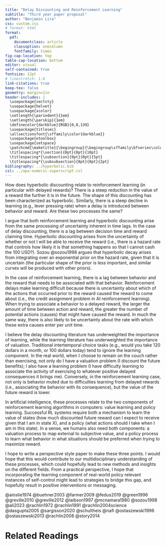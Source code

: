 ```yaml
---
title: "Delay Discounting and Reinforcement Learning"
subtitle: "Third year paper proposal"
author: "Benjamin Lira"
css: custom.css
# format: html
format: 
  pdf:
    documentclass: article
    classoption: onecolumn
    fontfamily: times
fig-cap-location: top
table-cap-location: bottom
editor: visual
self-contained: true
fontsize: 12pt
# linestretch: 1.6
link-citations: true
keep-tex: false
geometry: margin=1in
header-includes: |
  \usepackage{sectsty}
  \usepackage{helvet}
  \usepackage{xcolor}
  \setlength{\parindent}{1em}
  \setlength{\parskip}{1em}
  \definecolor{darkblue}{RGB}{0,0,139}
  \usepackage{titlesec}
  \allsectionsfont{\sffamily\color{darkblue}}
  \usepackage{etoolbox}
  \usepackage{setspace}
  \patchcmd{\maketitle}{\begingroup}{\begingroup\sffamily\bfseries\color{darkblue}}{}{}
  \titlespacing*{\section}{0pt}{0pt}{10pt}
  \titlespacing*{\subsection}{0pt}{0pt}{5pt}
  \titlespacing*{\subsubsection}{0pt}{0pt}{2pt}
bibliography: ../hyperbolic.bib
csl: ../apa-numeric-superscript.csl
---
```


How does hyperbolic discounting relate to reinforcement learning (in particular with delayed rewards)? There is a steep reduction in the value of a reward the further it is in the future. The shape of this discounting has been characterized as hyperbolic. Similarly, there is a steep decline in learning (e.g., lever pressing rate) when a delay is introduced between behavior and reward. Are these two processes the same?

I argue that both reinforcement learning and hyperbolic discounting arise from the same processing of uncertainty inherent in time lags. In the case of delay discounting, there is a lag between decision time and reward claiming time. Hyperbolic discounting arises from the uncertainty of whether or not I will be able to receive the reward (i.e., there is a hazard rate that controls how likely it is that something happens so that I cannot cash the 100 USD?). Sozou @sozou1998 argues that hyperbolic decay arises from integrating over an exponential prior on the hazard rate, given that it is uncertain (the particular shape of the prior is less important, and similar curves will be produced with other priors).

In the case of reinforcement learning, there is a lag between behavior and the reward that needs to be associated with that behavior. Reinforcement delays make learning difficult because there is uncertainty about which of the actions that occurred prior to the reward caused the reward to come about (i.e., the credit assignment problem in AI reinforcement learning). When trying to associate a behavior to a delayed reward, the larger the amount of time between action and reward, the greater the number of potential actions (causes) that might have caused the reward. In much the same way, there is also likely to be uncertainty about the rate with which these extra causes enter per unit time.

I believe the delay discounting literature has underweighted the importance of learning, while the learning literature has underweighted the importance of valuation. Traditional intertemporal choice tasks (e.g., would you take 120 dollars in a month, or 100 dollars today) tend to ignore the learning component. In the real world, when I choose to remain on the couch rather than exercising, not only do I have a valuation problem (I discount the future benefits); I also have a learning problem (I have difficulty learning to associate the activity of exercising to whatever positive delayed consequences it brings me). Conversely, in the reinforcement learning case, not only is behavior muted due to difficulties learning from delayed rewards (i.e., associating the behavior with its consequence), but the value of the future reward is lower.


In artificial intelligence, these processes relate to the two components of reinforcement learning algorithms in computers: value learning and policy learning. Successful RL systems require both a mechanism to learn the value of states (how much discounted future reward can I expect to receive given that I am in state X), and a policy (what actions should I take when I am in this state). In a sense, we humans also need both components: a valuation process to map external to subjective value, and a policy process to learn what behavior in what situations should be preferred when trying to maximize reward.

I hope to write a perspective style paper to make these three points. I would hope that this would contribute to our multidisciplinary understanding of these processes, which could hopefully lead to new methods and insights on the different fields. From a practical perspective, I hope that incorporating the learning component of real-world policy relevant instances of self-control might lead to strategies to bridge this gap, and hopefully result in positive interventions or messaging.
\begin{figure}
\centering
\includegraphics[width=\textwidth]{fig.pdf}
\caption{Learning and valuation are related processes inherent in both reinforcement learning and delay discounting. Learning refers to associating a behavior with a contingent reward. Valuation refers to the process of mapping the value of a reward from subjective to objective. Both processes are affected by delays.}
\end{figure}

@ainslie1974 @buehner2003 @farmer2009 @fedus2019 @green1996 @greville2010 @greville2012 @laibson1997 @mcnamara1980 @sozou1998 @ali2023 @rachlin1972 @rachlin1991 @rachlin2004science @dasgupta2005 @sargisson2020 @schultheis @nafi @ostaszewski1996 @ostaszewski2013 @rachlin2008 @story2014


# Related Readings


